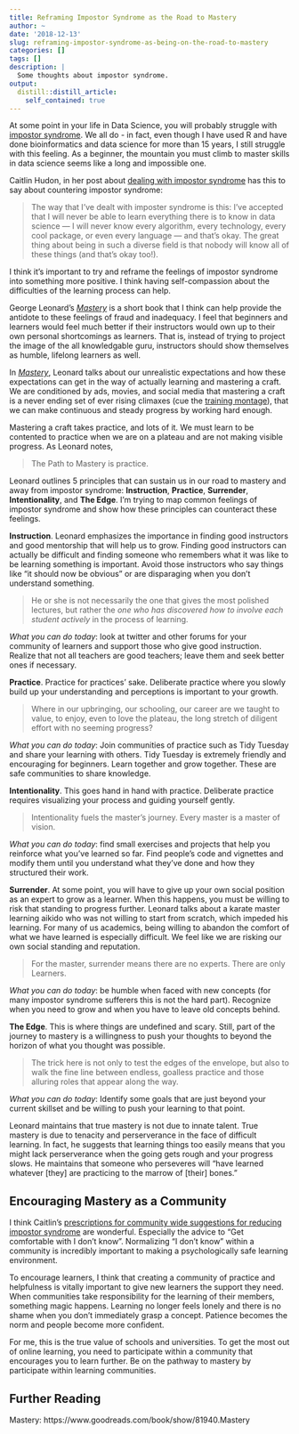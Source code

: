 ```yaml
---
title: Reframing Impostor Syndrome as the Road to Mastery
author: ~
date: '2018-12-13'
slug: reframing-impostor-syndrome-as-being-on-the-road-to-mastery
categories: []
tags: []
description: |
  Some thoughts about impostor syndrome.   
output:
  distill::distill_article:
    self_contained: true
---
```


At some point in your life in Data Science, you will probably struggle with [impostor syndrome](https://www.apa.org/gradpsych/2013/11/fraud.aspx). We all do - in fact, even though I have used R and have done bioinformatics and data science for more than 15 years, I still struggle with this feeling. As a beginner, the mountain you must climb to master skills in data science seems like a long and impossible one.

Caitlin Hudon, in her post about [dealing with impostor syndrome](https://caitlinhudon.com/2018/01/19/imposter-syndrome-in-data-science/) has this to say about countering impostor syndrome:

> The way that I’ve dealt with imposter syndrome is this: I’ve accepted that I will never be able to learn everything there is to know in data science — I will never know every algorithm, every technology, every cool package, or even every language — and that’s okay. The great thing about being in such a diverse field is that nobody will know all of these things (and that’s okay too!).

I think it's important to try and reframe the feelings of impostor syndrome into something more positive. I think having self-compassion about the difficulties of the learning process can help. 

George Leonard's [*Mastery*](https://www.goodreads.com/book/show/81940.Mastery) is a short book that I think can help provide the antidote to these feelings of fraud and inadequacy. I feel that beginners and learners would feel much better if their instructors would own up to their own personal shortcomings as learners. That is, instead of trying to project the image of the all knowledgable guru, instructors should show themselves as humble, lifelong learners as well. 

In [*Mastery*](https://www.goodreads.com/book/show/81940.Mastery), Leonard talks about our unrealistic expectations and how these expectations can get in the way of actually learning and mastering a craft. We are conditioned by ads, movies, and social media that mastering a craft is a never ending set of ever rising climaxes (cue the [training montage](https://www.youtube.com/watch?v=SPFCHuEegsk)), that we can make continuous and steady progress by working hard enough. 

Mastering a craft takes practice, and lots of it. We must learn to be contented to practice when we are on a plateau and are not making visible progress. As Leonard notes, 

> The Path to Mastery is practice.

Leonard outlines 5 principles that can sustain us in our road to mastery and away from impostor syndrome: **Instruction**, **Practice**, **Surrender**, **Intentionality**, and **The Edge**. I'm trying to map common feelings of impostor syndrome and show how these principles can counteract these feelings.

**Instruction**. Leonard emphasizes the importance in finding good instructors and good mentorship that will help us to grow. Finding good instructors can actually be difficult and finding someone who remembers what it was like to be learning something is important. Avoid those instructors who say things like "it should now be obvious" or are disparaging when you don't understand something. 

> He or she is not necessarily the one that gives the most polished lectures, but rather the *one who has discovered how to involve each student actively* in the process of learning.

*What you can do today*: look at twitter and other forums for your community of learners and support those who give good instruction. Realize that not all teachers are good teachers; leave them and seek better ones if necessary.

**Practice**. Practice for practices' sake. Deliberate practice where you slowly build up your understanding and perceptions is important to your growth.

> Where in our upbringing, our schooling, our career are we taught to value, to enjoy, even to love the plateau, the long stretch of diligent effort with no seeming progress?

*What you can do today*: Join communities of practice such as Tidy Tuesday and share your learning with others. Tidy Tuesday is extremely friendly and encouraging for beginners. Learn together and grow together. These are safe communities to share knowledge.

**Intentionality**. This goes hand in hand with practice. Deliberate practice requires visualizing your process and guiding yourself gently. 

> Intentionality fuels the master's journey. Every master is a master of vision. 

*What you can do today*: find small exercises and projects that help you reinforce what you've learned so far. Find people's code and vignettes and modify them until you understand what they've done and how they structured their work. 

**Surrender**. At some point, you will have to give up your own social position as an expert to grow as a learner. When this happens, you must be willing to risk that standing to progress further. Leonard talks about a karate master learning aikido who was not willing to start from scratch, which impeded his learning. For many of us academics, being willing to abandon the comfort of what we have learned is especially difficult. We feel like we are risking our own social standing and reputation. 

> For the master, surrender means there are no experts. There are only Learners.

*What you can do today*: be humble when faced with new concepts (for many impostor syndrome sufferers this is not the hard part). Recognize when you need to grow and when you have to leave old concepts behind. 

**The Edge**. This is where things are undefined and scary. Still, part of the journey to mastery is a willingness to push your thoughts to beyond the horizon of what you thought was possible. 

> The trick here is not only to test the edges of the envelope, but also to walk the fine line between endless, goalless practice and those alluring roles that appear along the way.

*What you can do today*: Identify some goals that are just beyond your current skillset and be willing to push your learning to that point. 

Leonard maintains that true mastery is not due to innate talent. True mastery is due to tenacity and perserverance in the face of difficult learning. In fact, he suggests that learning things too easily means that you might lack perserverance when the going gets rough and your progress slows. He maintains that someone who perseveres will "have learned whatever [they] are practicing to the marrow of [their] bones."

## Encouraging Mastery as a Community

I think Caitlin's [prescriptions for community wide suggestions for reducing impostor syndrome](https://caitlinhudon.com/2018/01/19/imposter-syndrome-in-data-science/) are wonderful. Especially the advice to "Get comfortable with I don't know". Normalizing "I don't know" within a community is incredibly important to making a psychologically safe learning environment. 

To encourage learners, I think that creating a community of practice and helpfulness is vitally important to give new learners the support they need. When communities take responsibility for the learning of their members, something magic happens. Learning no longer feels lonely and there is no shame when you don't immediately grasp a concept. Patience becomes the norm and people become more confident. 

For me, this is the true value of schools and universities. To get the most out of online learning, you need to participate within a community that encourages you to learn further. Be on the pathway to mastery by participate within learning communities.

## Further Reading

Mastery: https://www.goodreads.com/book/show/81940.Mastery